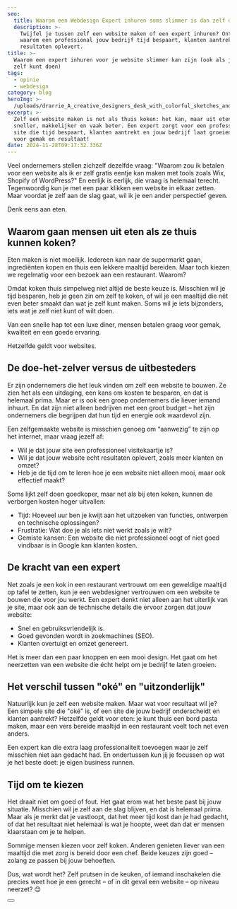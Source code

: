 ```yaml
---
seo:
  title: Waarom een Webdesign Expert inhuren soms slimmer is dan zelf doen
  description: >-
    Twijfel je tussen zelf een website maken of een expert inhuren? Ontdek
    waarom een professional jouw bedrijf tijd bespaart, klanten aantrekt en meer
    resultaten oplevert.
title: >-
  Waarom een expert inhuren voor je website slimmer kan zijn (ook als je het
  zelf kunt doen)
tags:
  - opinie
  - webdesign
category: blog
heroImg: >-
  /uploads/drarrie_A_creative_designers_desk_with_colorful_sketches_and_we_4912c2e0-88b0-42d7-907a-c60dfd766e7b.png
excerpt: >-
  Zelf een website maken is net als thuis koken: het kan, maar uit eten gaan is
  sneller, makkelijker en vaak beter. Een expert zorgt voor een professionele
  site die tijd bespaart, klanten aantrekt en jouw bedrijf laat groeien. Kies
  voor gemak en resultaat!
date: 2024-11-28T09:17:32.336Z
---
```


Veel ondernemers stellen zichzelf dezelfde vraag: "Waarom zou ik betalen voor een website als ik er zelf gratis eentje kan maken met tools zoals Wix, Shopify of WordPress?" En eerlijk is eerlijk, die vraag is helemaal terecht. Tegenwoordig kun je met een paar klikken een website in elkaar zetten. Maar voordat je zelf aan de slag gaat, wil ik je een ander perspectief geven.

Denk eens aan eten.

## Waarom gaan mensen uit eten als ze thuis kunnen koken?

Eten maken is niet moeilijk. Iedereen kan naar de supermarkt gaan, ingrediënten kopen en thuis een lekkere maaltijd bereiden. Maar toch kiezen we regelmatig voor een bezoek aan een restaurant. Waarom?

Omdat koken thuis simpelweg niet altijd de beste keuze is. Misschien wil je tijd besparen, heb je geen zin om zelf te koken, of wil je een maaltijd die nét even beter smaakt dan wat je zelf kunt maken. Soms wil je iets bijzonders, iets wat je zelf niet kunt of wilt doen.

Van een snelle hap tot een luxe diner, mensen betalen graag voor gemak, kwaliteit en een goede ervaring.

Hetzelfde geldt voor websites.

## De doe-het-zelver versus de uitbesteders

Er zijn ondernemers die het leuk vinden om zelf een website te bouwen. Ze zien het als een uitdaging, een kans om kosten te besparen, en dat is helemaal prima. Maar er is ook een groep ondernemers die liever iemand inhuurt. En dat zijn niet alleen bedrijven met een groot budget – het zijn ondernemers die begrijpen dat hun tijd en energie ook waardevol zijn.

Een zelfgemaakte website is misschien genoeg om “aanwezig” te zijn op het internet, maar vraag jezelf af:

- Wil je dat jouw site een professioneel visitekaartje is?
- Wil je dat jouw website echt resultaten oplevert, zoals meer klanten en omzet?
- Heb je de tijd om te leren hoe je een website niet alleen mooi, maar ook effectief maakt?

Soms lijkt zelf doen goedkoper, maar net als bij eten koken, kunnen de verborgen kosten hoger uitvallen:

- Tijd: Hoeveel uur ben je kwijt aan het uitzoeken van functies, ontwerpen en technische oplossingen?
- Frustratie: Wat doe je als iets niet werkt zoals je wilt?
- Gemiste kansen: Een website die niet professioneel oogt of niet goed vindbaar is in Google kan klanten kosten.

## De kracht van een expert

Net zoals je een kok in een restaurant vertrouwt om een geweldige maaltijd op tafel te zetten, kun je een webdesigner vertrouwen om een website te bouwen die voor jou werkt. Een expert denkt niet alleen aan het uiterlijk van je site, maar ook aan de technische details die ervoor zorgen dat jouw website:

- Snel en gebruiksvriendelijk is.
- Goed gevonden wordt in zoekmachines (SEO).
- Klanten overtuigt en omzet genereert.

Het is meer dan een paar knoppen en een mooi design. Het gaat om het neerzetten van een website die écht helpt om je bedrijf te laten groeien.

## Het verschil tussen "oké" en "uitzonderlijk"

Natuurlijk kun je zelf een website maken. Maar wat voor resultaat wil je? Een simpele site die "oké" is, of een site die jouw bedrijf onderscheidt en klanten aantrekt? Hetzelfde geldt voor eten: je kunt thuis een bord pasta maken, maar een vers bereide maaltijd in een restaurant voelt toch net even anders.

Een expert kan die extra laag professionaliteit toevoegen waar je zelf misschien niet aan gedacht had. En ondertussen kun jij je focussen op wat je het beste doet: je eigen business runnen.

## Tijd om te kiezen

Het draait niet om goed of fout. Het gaat erom wat het beste past bij jouw situatie. Misschien wil je zelf aan de slag blijven, en dat is helemaal prima. Maar als je merkt dat je vastloopt, dat het meer tijd kost dan je had gedacht, of dat het resultaat niet helemaal is wat je hoopte, weet dan dat er mensen klaarstaan om je te helpen.

Sommige mensen kiezen voor zelf koken. Anderen genieten liever van een maaltijd die met zorg is bereid door een chef. Beide keuzes zijn goed – zolang ze passen bij jouw behoeften.

Dus, wat wordt het? Zelf prutsen in de keuken, of iemand inschakelen die precies weet hoe je een gerecht – of in dit geval een website – op niveau neerzet? 😊

<Button href="/nl/contact" text="Neem contact op" />
